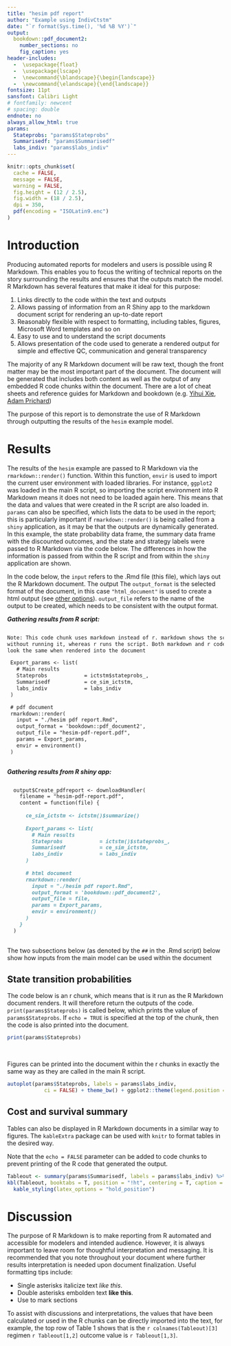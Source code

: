 ```yaml
---
title: "hesim pdf report"
author: "Example using IndivCtstm"
date: "`r format(Sys.time(), '%d %B %Y')`"
output: 
  bookdown::pdf_document2: 
    number_sections: no
    fig_caption: yes
header-includes:
  -  \usepackage{float}
  -  \usepackage{lscape}
  -  \newcommand{\blandscape}{\begin{landscape}}
  -  \newcommand{\elandscape}{\end{landscape}}
fontsize: 11pt
sansfont: Calibri Light
# fontfamily: newcent
# spacing: double
endnote: no
always_allow_html: true
params:
  Stateprobs: "params$Stateprobs"
  Summarisedf: "params$Summarisedf"
  labs_indiv: "params$labs_indiv"
---
```


```r
knitr::opts_chunk$set(
  cache = FALSE,
  message = FALSE,
  warning = FALSE,
  fig.height = (12 / 2.5),
  fig.width = (18 / 2.5),
  dpi = 350,
  pdf(encoding = "ISOLatin9.enc")
)
```

\newpage

# Introduction 

Producing automated reports for modelers and users is possible using R Markdown. This enables you to focus the writing of technical reports on the story surrounding the results and ensures that the outputs match the model. R Markdown has several features that make it ideal for this purpose: 

1. Links directly to the code within the text and outputs
2. Allows passing of information from an R Shiny app to the markdown document script for rendering an up-to-date report
3. Reasonably flexible with respect to formatting, including tables, figures, Microsoft Word templates and so on
4. Easy to use and to understand the script documents
5. Allows presentation of the code used to generate a rendered output for simple and effective QC, communication and general transparency

The majority of any R Markdown document will be raw text, though the front matter may be the most important part of the document. The document will be generated that includes both content as well as the output of any embedded R code chunks within the document. There are a lot of cheat sheets and reference guides for Markdown and bookdown (e.g. [Yihui Xie](https://bookdown.org/yihui/rmarkdown-cookbook/), [Adam Prichard](https://github.com/adam-p/markdown-here/wiki/Markdown-Cheatsheet))

The purpose of this report is to demonstrate the use of R Markdown through outputting the results of the `hesim` example model.

# Results

The results of the `hesim` example are passed to R Markdown via the `rmarkdown::render()` function. Within this function, `envir` is used to import the current user environment with loaded libraries. For instance, `ggplot2` was loaded in the main R script, so importing the script environment into R Markdown means it does not need to be loaded again here. This means that the data and values that were created in the R script are also loaded in. `params` can also be specified, which lists the data to be used in the report; this is particularly important if `rmarkdown::render()` is being called from a `shiny` application, as it may be that the outputs are dynamically generated. In this example, the state probability data frame, the summary data frame with the discounted outcomes, and the state and strategy labels were passed to R Markdown via the code below. The differences in how the information is passed from within the R script and from within the `shiny` application are shown.

In the code below, the `input` refers to the .Rmd file (this file), which lays out the R Markdown document. The output The `output_format` is the selected format of the document, in this case `"html_document"` is used to create a html output (see [other options](https://rmarkdown.rstudio.com/lesson-9.html)). `output_file` refers to the name of the output to be created, which needs to be consistent with the output format. 



***Gathering results from R script:***
```markdown 

Note: This code chunk uses markdown instead of r. markdown shows the script 
without running it, whereas r runs the script. Both markdown and r code chunks 
look the same when rendered into the document

 Export_params <- list(
   # Main results
   Stateprobs            = ictstm$stateprobs_,
   Summarisedf           = ce_sim_ictstm,
   labs_indiv            = labs_indiv
 )

 # pdf document
 rmarkdown::render(
   input = "./hesim pdf report.Rmd",
   output_format = 'bookdown::pdf_document2',
   output_file = "hesim-pdf-report.pdf", 
   params = Export_params,
   envir = environment()
 )
 
```

***Gathering results from R shiny app:***
```markdown

  output$Create_pdfreport <- downloadHandler(
    filename = "hesim-pdf-report.pdf",
    content = function(file) {
      
      ce_sim_ictstm <- ictstm()$summarize()
      
      Export_params <- list(
        # Main results
        Stateprobs            = ictstm()$stateprobs_,
        Summarisedf           = ce_sim_ictstm,
        labs_indiv            = labs_indiv
      )
      
      # html document
      rmarkdown::render(
        input = "./hesim pdf report.Rmd",
        output_format = 'bookdown::pdf_document2',
        output_file = file,
        params = Export_params,
        envir = environment()
      )
    }
  )
 
```

The two subsections below (as denoted by the `##` in the .Rmd script) below show how inputs from the main model can be used within the document

## State transition probabilities

The code below is an r chunk, which means that is it run as the R Markdown document renders. It will therefore return the outputs of the code. `print(params$Stateprobs)` is called below, which prints the value of `params$Stateprobs`. If `echo = TRUE` is specified at the top of the chunk, then the code is also printed into the document.

```r
print(params$Stateprobs)

```

\

Figures can be printed into the document within the r chunks in exactly the same way as they are called in the main R script.

```r
autoplot(params$Stateprobs, labels = params$labs_indiv,
            ci = FALSE) + theme_bw() + ggplot2::theme(legend.position = "bottom")

```

## Cost and survival summary

Tables can also be displayed in R Markdown documents in a similar way to figures. The `kableExtra` package can be used with `knitr` to format tables in the desired way.

Note that the `echo = FALSE` parameter can be added to code chunks to prevent printing of the R code that generated the output.

\newpage
\blandscape
```r
Tableout <- summary(params$Summarisedf, labels = params$labs_indiv) %>% format()
kbl(Tableout, booktabs = T, position = "!ht", centering = T, caption = "Summary of total costs and QALYs") %>%
  kable_styling(latex_options = "hold_position")

```
\elandscape

\newpage
# Discussion
The purpose of R Markdown is to make reporting from R automated and accessible for modelers and intended audience. However, it is always important to leave room for thoughtful interpretation and messaging. It is recommended that you note throughout your document where further results interpretation is needed upon document finalization. Useful formatting tips include:

\definecolor{colourred}{RGB}{255, 56, 56}
- Single asterisks italicize text *like this*. 
- Double asterisks embolden text **like this**.
- Use \textcolor{colourred}{text colour} to mark sections

To assist with discussions and interpretations, the values that have been calculated or used in the R chunks can be directly imported into the text, for example, the top row of Table 1 shows that is the `r colnames(Tableout)[3]` regimen `r Tableout[1,2]` outcome value is `r Tableout[1,3]`.

